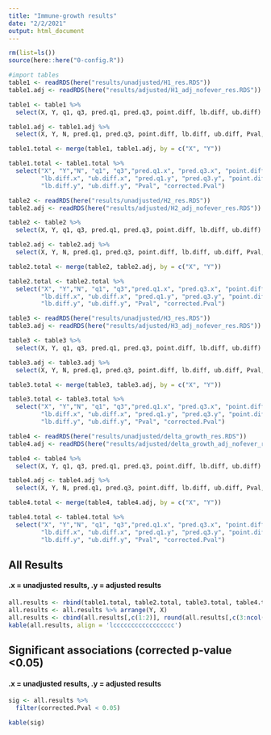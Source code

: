 ```yaml
---
title: "Immune-growth results"
date: "2/2/2021"
output: html_document
---
```


```r
rm(list=ls())
source(here::here("0-config.R"))

#import tables
table1 <- readRDS(here("results/unadjusted/H1_res.RDS"))
table1.adj <- readRDS(here("results/adjusted/H1_adj_nofever_res.RDS"))

table1 <- table1 %>%
  select(X, Y, q1, q3, pred.q1, pred.q3, point.diff, lb.diff, ub.diff)

table1.adj <- table1.adj %>%
  select(X, Y, N, pred.q1, pred.q3, point.diff, lb.diff, ub.diff, Pval, corrected.Pval)

table1.total <- merge(table1, table1.adj, by = c("X", "Y"))

table1.total <- table1.total %>%
  select("X", "Y","N", "q1", "q3","pred.q1.x", "pred.q3.x", "point.diff.x",
         "lb.diff.x", "ub.diff.x", "pred.q1.y", "pred.q3.y", "point.diff.y", 
         "lb.diff.y", "ub.diff.y", "Pval", "corrected.Pval")

table2 <- readRDS(here("results/unadjusted/H2_res.RDS"))
table2.adj <- readRDS(here("results/adjusted/H2_adj_nofever_res.RDS"))

table2 <- table2 %>%
  select(X, Y, q1, q3, pred.q1, pred.q3, point.diff, lb.diff, ub.diff)

table2.adj <- table2.adj %>%
  select(X, Y, N, pred.q1, pred.q3, point.diff, lb.diff, ub.diff, Pval, corrected.Pval)

table2.total <- merge(table2, table2.adj, by = c("X", "Y"))

table2.total <- table2.total %>%
  select("X", "Y","N", "q1", "q3","pred.q1.x", "pred.q3.x", "point.diff.x",
         "lb.diff.x", "ub.diff.x", "pred.q1.y", "pred.q3.y", "point.diff.y", 
         "lb.diff.y", "ub.diff.y", "Pval", "corrected.Pval")

table3 <- readRDS(here("results/unadjusted/H3_res.RDS"))
table3.adj <- readRDS(here("results/adjusted/H3_adj_nofever_res.RDS"))

table3 <- table3 %>%
  select(X, Y, q1, q3, pred.q1, pred.q3, point.diff, lb.diff, ub.diff)

table3.adj <- table3.adj %>%
  select(X, Y, N, pred.q1, pred.q3, point.diff, lb.diff, ub.diff, Pval, corrected.Pval)

table3.total <- merge(table3, table3.adj, by = c("X", "Y"))

table3.total <- table3.total %>%
  select("X", "Y","N", "q1", "q3","pred.q1.x", "pred.q3.x", "point.diff.x",
         "lb.diff.x", "ub.diff.x", "pred.q1.y", "pred.q3.y", "point.diff.y", 
         "lb.diff.y", "ub.diff.y", "Pval", "corrected.Pval")

table4 <- readRDS(here("results/unadjusted/delta_growth_res.RDS"))
table4.adj <- readRDS(here("results/adjusted/delta_growth_adj_nofever_res.RDS"))

table4 <- table4 %>%
  select(X, Y, q1, q3, pred.q1, pred.q3, point.diff, lb.diff, ub.diff)

table4.adj <- table4.adj %>%
  select(X, Y, N, pred.q1, pred.q3, point.diff, lb.diff, ub.diff, Pval, corrected.Pval)

table4.total <- merge(table4, table4.adj, by = c("X", "Y"))

table4.total <- table4.total %>%
  select("X", "Y","N", "q1", "q3","pred.q1.x", "pred.q3.x", "point.diff.x",
         "lb.diff.x", "ub.diff.x", "pred.q1.y", "pred.q3.y", "point.diff.y", 
         "lb.diff.y", "ub.diff.y", "Pval", "corrected.Pval")
```

## All Results  
#### .x = unadjusted results, .y = adjusted results  
```r
all.results <- rbind(table1.total, table2.total, table3.total, table4.total)
all.results <- all.results %>% arrange(Y, X)
all.results <- cbind(all.results[,c(1:2)], round(all.results[,c(3:ncol(all.results))], digits = 3))
kable(all.results, align = 'lccccccccccccccccc')
```

## Significant associations (corrected p-value <0.05)  
#### .x = unadjusted results, .y = adjusted results  
```r
sig <- all.results %>%
  filter(corrected.Pval < 0.05)

kable(sig)

```
